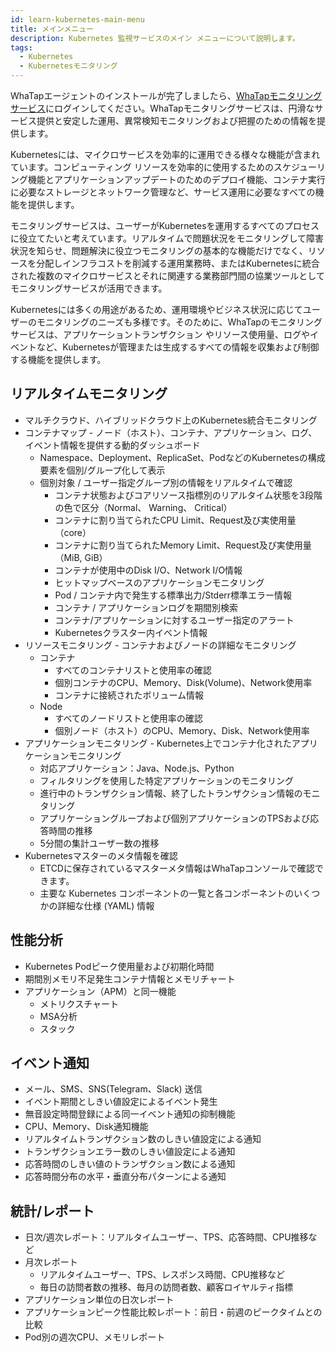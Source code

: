 ```yaml
---
id: learn-kubernetes-main-menu
title: メインメニュー
description: Kubernetes 監視サービスのメイン メニューについて説明します。
tags:
  - Kubernetes
  - Kubernetesモニタリング
---
```


WhaTapエージェントのインストールが完了しましたら、[WhaTapモニタリングサービス](https://service.whatap.io)にログインしてください。WhaTapモニタリングサービスは、円滑なサービス提供と安定した運用、異常検知モニタリングおよび把握のための情報を提供します。

Kubernetesには、マイクロサービスを効率的に運用できる様々な機能が含まれています。コンピューティング リソースを効率的に使用するためのスケジューリング機能とアプリケーションアップデートのためのデプロイ機能、コンテナ実行に必要なストレージとネットワーク管理など、サービス運用に必要なすべての機能を提供します。

モニタリングサービスは、ユーザーがKubernetesを運用するすべてのプロセスに役立てたいと考えています。リアルタイムで問題状況をモニタリングして障害状況を知らせ、問題解決に役立つモニタリングの基本的な機能だけでなく、リソースを分配しインフラコストを削減する運用業務時、またはKubernetesに統合された複数のマイクロサービスとそれに関連する業務部門間の協業ツールとしてモニタリングサービスが活用できます。

Kubernetesには多くの用途があるため、運用環境やビジネス状況に応じてユーザーのモニタリングのニーズも多様です。そのために、WhaTapのモニタリングサービスは、アプリケーショントランザクション
やリソース使用量、ログやイベントなど、Kubernetesが管理または生成するすべての情報を収集および制御する機能を提供します。

## リアルタイムモニタリング

- マルチクラウド、ハイブリッドクラウド上のKubernetes統合モニタリング
- コンテナマップ - ノード（ホスト）、コンテナ、アプリケーション、ログ、イベント情報を提供する動的ダッシュボード
  - Namespace、Deployment、ReplicaSet、PodなどのKubernetesの構成要素を個別/グループ化して表示
  - 個別対象 / ユーザー指定グループ別の情報をリアルタイムで確認
    - コンテナ状態およびコアリソース指標別のリアルタイム状態を3段階の色で区分（Normal、 Warning、 Critical）
    - コンテナに割り当てられたCPU Limit、Request及び実使用量（core）
    - コンテナに割り当てられたMemory Limit、Request及び実使用量（MiB, GiB）
    - コンテナが使用中のDisk I/O、Network I/O情報
    - ヒットマップベースのアプリケーションモニタリング
    - Pod / コンテナ内で発生する標準出力/Stderr標準エラー情報
    - コンテナ / アプリケーションログを期間別検索
    - コンテナ/アプリケーションに対するユーザー指定のアラート
    - Kubernetesクラスター内イベント情報
- リソースモニタリング - コンテナおよびノードの詳細なモニタリング
  - コンテナ
    - すべてのコンテナリストと使用率の確認
    - 個別コンテナのCPU、Memory、Disk(Volume)、Network使用率
    - コンテナに接続されたボリューム情報
  - Node
    - すべてのノードリストと使用率の確認
    - 個別ノード（ホスト）のCPU、Memory、Disk、Network使用率
- アプリケーションモニタリング - Kubernetes上でコンテナ化されたアプリケーションモニタリング
  - 対応アプリケーション：Java、Node.js、Python
  - フィルタリングを使用した特定アプリケーションのモニタリング
  - 進行中のトランザクション情報、終了したトランザクション情報のモニタリング
  - アプリケーショングループおよび個別アプリケーションのTPSおよび応答時間の推移
  - 5分間の集計ユーザー数の推移
- Kubernetesマスターのメタ情報を確認
  - ETCDに保存されているマスターメタ情報はWhaTapコンソールで確認できます。
  - 主要な Kubernetes コンポーネントの一覧と各コンポーネントのいくつかの詳細な仕様 (YAML) 情報

## 性能分析

- Kubernetes Podピーク使用量および初期化時間
- 期間別メモリ不足発生コンテナ情報とメモリチャート
- アプリケーション（APM）と同一機能
  - メトリクスチャート
  - MSA分析
  - スタック

## イベント通知

- メール、SMS、SNS(Telegram、Slack) 送信
- イベント期間としきい値設定によるイベント発生
- 無音設定時間登録による同一イベント通知の抑制機能
- CPU、Memory、Disk通知機能
- リアルタイムトランザクション数のしきい値設定による通知
- トランザクションエラー数のしきい値設定による通知
- 応答時間のしきい値のトランザクション数による通知
- 応答時間分布の水平・垂直分布パターンによる通知

## 統計/レポート

- 日次/週次レポート：リアルタイムユーザー、TPS、応答時間、CPU推移など
- 月次レポート
  - リアルタイムユーザー、TPS、レスポンス時間、CPU推移など
  - 毎日の訪問者数の推移、毎月の訪問者数、顧客ロイヤルティ指標
- アプリケーション単位の日次レポート
- アプリケーションピーク性能比較レポート：前日・前週のピークタイムとの比較
- Pod別の週次CPU、メモリレポート
